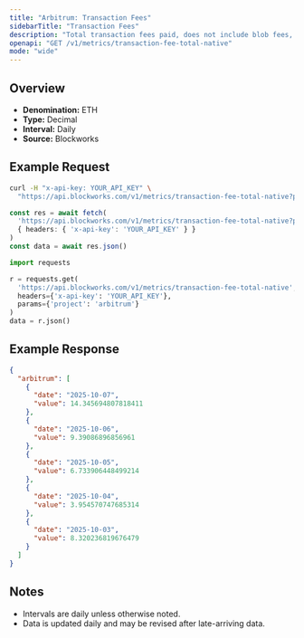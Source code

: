 ```yaml
---
title: "Arbitrum: Transaction Fees"
sidebarTitle: "Transaction Fees"
description: "Total transaction fees paid, does not include blob fees, out-of-protocol tips, or additional sources of revenue"
openapi: "GET /v1/metrics/transaction-fee-total-native"
mode: "wide"
---
```


## Overview

- **Denomination:** ETH
- **Type:** Decimal
- **Interval:** Daily
- **Source:** Blockworks

## Example Request

<CodeGroup>

```bash cURL
curl -H "x-api-key: YOUR_API_KEY" \
  "https://api.blockworks.com/v1/metrics/transaction-fee-total-native?project=arbitrum"
```

```typescript TypeScript
const res = await fetch(
  'https://api.blockworks.com/v1/metrics/transaction-fee-total-native?project=arbitrum',
  { headers: { 'x-api-key': 'YOUR_API_KEY' } }
)
const data = await res.json()
```

```python Python
import requests

r = requests.get(
  'https://api.blockworks.com/v1/metrics/transaction-fee-total-native',
  headers={'x-api-key': 'YOUR_API_KEY'},
  params={'project': 'arbitrum'}
)
data = r.json()
```

</CodeGroup>

## Example Response

```json
{
  "arbitrum": [
    {
      "date": "2025-10-07",
      "value": 14.345694807818411
    },
    {
      "date": "2025-10-06",
      "value": 9.39086896856961
    },
    {
      "date": "2025-10-05",
      "value": 6.733906448499214
    },
    {
      "date": "2025-10-04",
      "value": 3.954570747685314
    },
    {
      "date": "2025-10-03",
      "value": 8.320236819676479
    }
  ]
}
```

## Notes
- Intervals are daily unless otherwise noted.
- Data is updated daily and may be revised after late-arriving data.